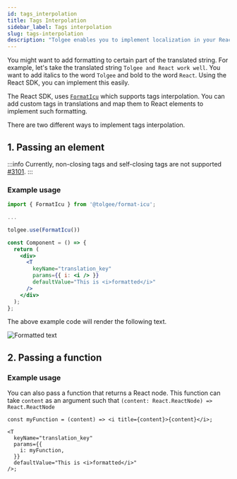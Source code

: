 ```yaml
---
id: tags_interpolation
title: Tags Interpolation
sidebar_label: Tags interpolation
slug: tags-interpolation
description: "Tolgee enables you to implement localization in your React application with ease. You can integrate Tolgee in your React application using Tolgee's SDK for React. Moreover, the SDK supports Tags Interpolation. Learn more about Tags Interpolation and how to use them."
---
```


You might want to add formatting to certain part of the translated string. For example, let's take the translated string `Tolgee and React work well`. You want to add italics to the word `Tolgee` and bold to the word `React`. Using the React SDK, you can implement this easily.

The React SDK, uses [`FormatIcu`](/formatting.mdx#icu-formatter) which supports tags interpolation. You can add custom tags in translations and map them to React elements to implement such formatting.

There are two different ways to implement tags interpolation.

## 1. Passing an element

:::info
Currently, non-closing tags and self-closing tags are not supported [#3101](https://github.com/tolgee/tolgee-js/issues/3101).
:::

### Example usage

```jsx
import { FormatIcu } from '@tolgee/format-icu';

...

tolgee.use(FormatIcu())
```

```jsx
const Component = () => {
  return (
    <div>
      <T
        keyName="translation_key"
        params={{ i: <i /> }}
        defaultValue="This is <i>formatted</i>"
      />
    </div>
  );
};
```

The above example code will render the following text.

![Formatted text](/img/docs/text_formatted.png)

## 2. Passing a function

### Example usage

You can also pass a function that returns a React node. This function can take `content` as an argument such that `(content: React.ReactNode) => React.ReactNode`

```tsx
const myFunction = (content) => <i title={content}>{content}</i>;

<T
  keyName="translation_key"
  params={{
    i: myFunction,
  }}
  defaultValue="This is <i>formatted</i>"
/>;
```
